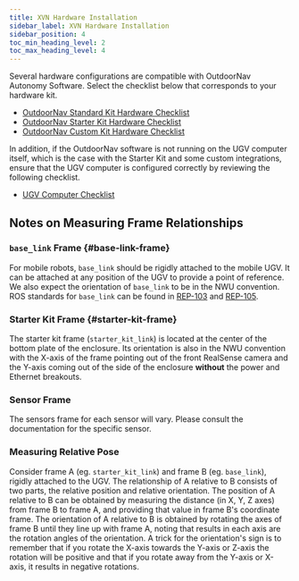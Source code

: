 ```yaml
---
title: XVN Hardware Installation
sidebar_label: XVN Hardware Installation
sidebar_position: 4
toc_min_heading_level: 2
toc_max_heading_level: 4
---
```


Several hardware configurations are compatible with OutdoorNav Autonomy Software.
Select the checklist below that corresponds to your hardware kit.

- [OutdoorNav Standard Kit Hardware Checklist](standard_kit_hardware_checklist.mdx)
- [OutdoorNav Starter Kit Hardware Checklist](starter_kit_hardware_checklist.mdx)
- [OutdoorNav Custom Kit Hardware Checklist](custom_kit_hardware_checklist.mdx)

In addition, if the OutdoorNav software is not running on the UGV computer itself, which is the case with the Starter Kit and some custom integrations, ensure that the UGV computer is configured correctly by reviewing the following checklist.

- [UGV Computer Checklist](../platform_computer_checklist.mdx)

## Notes on Measuring Frame Relationships

### `base_link` Frame {#base-link-frame}

For mobile robots, `base_link` should be rigidly attached to the mobile UGV.
It can be attached at any position of the UGV to provide a point of reference.
We also expect the orientation of `base_link` to be in the NWU convention.
ROS standards for `base_link` can be found in [REP-103](https://www.ros.org/reps/rep-0103.html#axis-orientation) and [REP-105](https://www.ros.org/reps/rep-0105.html#base-link).

### Starter Kit Frame {#starter-kit-frame}

The starter kit frame (`starter_kit_link`) is located at the center of the bottom plate of the enclosure.
Its orientation is also in the NWU convention with the X-axis of the frame pointing out of the front RealSense camera and the Y-axis coming out of the side of the enclosure **without** the power and Ethernet breakouts.

### Sensor Frame

The sensors frame for each sensor will vary. Please consult the documentation for the specific sensor.

### Measuring Relative Pose

Consider frame A (eg. `starter_kit_link`) and frame B (eg. `base_link`), rigidly attached to the UGV.
The relationship of A relative to B consists of two parts, the relative position and relative orientation.
The position of A relative to B can be obtained by measuring the distance (in X, Y, Z axes) from frame B to frame A, and providing that value in frame B's coordinate frame.
The orientation of A relative to B is obtained by rotating the axes of frame B until they line up with frame A, noting that results in each axis are the rotation angles of the orientation.
A trick for the orientation's sign is to remember that if you rotate the X-axis towards the Y-axis or Z-axis the rotation will be positive and that if you rotate away from the Y-axis or X-axis, it results in negative rotations.
